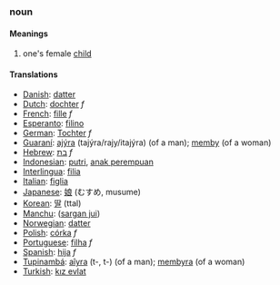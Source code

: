 ===noun===
====Meanings====
#one's female [[child]]
====Translations====
*[[Danish]]: [[datter]]
*[[Dutch]]: [[dochter]] ''f''
*[[French]]: [[fille]] ''f''
*[[Esperanto]]: [[filino]]
*[[German]]: [[Tochter]] ''f''
*[[Guaraní]]: [[ajýra]] (tajýra/rajy/itajýra) (of a man); [[memby]] (of a woman)
*[[Hebrew]]: [[בת]] ''f''
*[[Indonesian]]: [[putri]], [[anak perempuan]]
*[[Interlingua]]: [[filia]]
*[[Italian]]: [[figlia]]
*[[Japanese]]: [[娘]] (むすめ, musume)
*[[Korean]]: [[딸]] (ttal)
*[[Manchu]]: ([[sargan jui]])
*[[Norwegian]]: [[datter]]
*[[Polish]]: [[córka]] ''f''
*[[Portuguese]]: [[filha]] ''f''
*[[Spanish]]: [[hija]] ''f''
*[[Tupinambá]]: [[aîyra]] (t-, t-) (of a man); [[membyra]] (of a woman)
*[[Turkish]]: [[kız evlat]]